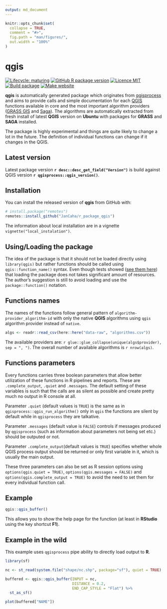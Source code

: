 ```yaml
---
output: md_document
---
```


<!-- README.md is generated from README.Rmd. Please edit that file -->

```r
knitr::opts_chunk$set(
  collapse = TRUE,
  comment = "#>",
  fig.path = "man/figures/",
  out.width = "100%"
)
```

# qgis

<!-- badges: start -->
[![Lifecycle: maturing](https://img.shields.io/badge/lifecycle-maturing-yellow)](https://lifecycle.r-lib.org/articles/stages.html#maturing)
[![GitHub R package version](https://img.shields.io/github/r-package/v/JanCaha/r_package_qgis)](https://github.com/JanCaha/r_package_qgis/blob/master/DESCRIPTION)
[![Licence MIT](https://img.shields.io/badge/licence-MIT-blue)](https://github.com/JanCaha/r_package_qgis/blob/master/LICENSE.md)
[![Build package](https://github.com/JanCaha/r_package_qgis/actions/workflows/build_package.yaml/badge.svg)](https://github.com/JanCaha/r_package_qgis/actions/workflows/build_package.yaml)
[![Make website](https://github.com/JanCaha/r_package_qgis/actions/workflows/make_web.yaml/badge.svg)](https://github.com/JanCaha/r_package_qgis/actions/workflows/make_web.yaml)

<!-- badges: end -->

**qgis** is automatically generated package which originates from [qgisprocess](https://github.com/r-spatial/qgisprocess) and aims to provide calls and simple documentation for each [QGIS](https://qgis.org/en/site/) functions available in core and the most important algorithm providers ([GRASS GIS](https://grass.osgeo.org/) and [Saga](http://www.saga-gis.org/)). The algorithms are automatically extracted from fresh install of latest **QGIS** version on **Ubuntu** with packages for **GRASS** and **SAGA** installed.

The package is highly experimental and things are quite likely to change a lot in the future. The definition of individual functions can change if it changes in the QGIS.

## Latest version

Latest package version **`r desc::desc_get_field("Version")`** is build against QGIS version **`r qgisprocess::qgis_version()`**.

## Installation

You can install the released version of **qgis** from GitHub with:

``` r
# install.package("remotes")
remotes::install_github("JanCaha/r_package_qgis")
```

The information about local installation are in a vignette `vignette("local_instalation")`.

## Using/Loading the package

The idea of the package is that it should not be loaded directly using `library(qgis)` but rather functions should be called using `qgis::function_name()` syntax. Even though tests showed ([see them here](https://github.com/JanCaha/r_package_qgis/issues/32#issuecomment-1431139318)) that loading the package does not takes significant amount of resources. The author's suggestion is still to avoid loading and use the `package::function()` notation.

## Functions names

The names of the functions follow general pattern of `algorithm-provider_algorithm-id` with only the native **QGIS** algorithms using `qgis` algorithm provider instead of `native`. 

```r
algs <- readr::read_csv(here::here("data-raw", "algorithms.csv"))
```

The available providers are: `r glue::glue_collapse(unique(algs$provider), sep = ", ")`. The overall number of available algorithms is `r nrow(algs)`.

## Functions parameters

Every functions carries three boolean parameters that allow better utilization of these functions in R pipelines and reports. These are `.complete_output`, `.quiet` and `.messages`. The default setting of these variables is such that the calls are as silent as possible and create pretty much no output in R console at all.

Parameter `.quiet` (default values is `TRUE`) is the same as in `qgisprocess::qgis_run_algorithm()` only in `qgis` the functions are silent by default while in `qgisprocess` they are talkative.

Parameter `.messages` (default value is `FALSE`) controls if messages produced by `qgisprocess` (such as information about parameters not being set etc.) should be outputed or not.

Parameter `.complete_output`(default values is `TRUE`) specifies whether whole QGIS process output should be returned or only first variable in it, which is usually the main output.

These three parameters can also be set as R session options using `options(qgis.quiet = TRUE)`, `options(qgis.messages = FALSE)` and `options(qgis.complete_output = TRUE)` to avoid the need to set them for every individual function call.

## Example

```r
qgis::qgis_buffer()
```

This allows you to show the help page for the function (at least in **RStudio** using the key shortcut **F1**).

## Example in the wild

This example uses `qgisprocess` pipe ability to directly load output to **R**.

```r
library(sf)

nc <- st_read(system.file("shape/nc.shp", package="sf"), quiet = TRUE)

buffered <- qgis::qgis_buffer(INPUT = nc, 
                              DISTANCE = 0.2, 
                              END_CAP_STYLE = "Flat") %>% 
  st_as_sf()

plot(buffered["NAME"])
```

